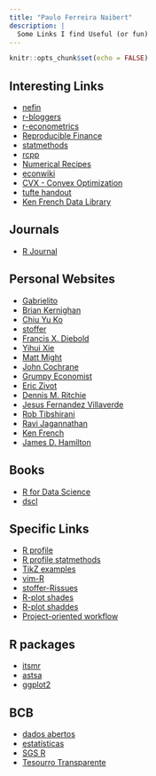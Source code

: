 ```yaml
---
title: "Paulo Ferreira Naibert"
description: |
  Some Links I find Useful (or fun)
---
```


```r
knitr::opts_chunk$set(echo = FALSE)
```

## Interesting Links

- [nefin](http://nefin.com.br/)
- [r-bloggers](https://www.r-bloggers.com/)
- [r-econometrics](https://www.r-econometrics.com/)
- [Reproducible Finance](http://www.reproduciblefinance.com/)
- [statmethods](https://www.statmethods.net/)
- [rcpp](http://www.rcpp.org/)
- [Numerical Recipes](http://numerical.recipes/)
- [econwiki](http://econphd.econwiki.com/index.htm)
- [CVX - Convex Optimization](http://cvxr.com/)
- [tufte handout](https://rstudio.github.io/tufte/)
- [Ken French Data Library](https://mba.tuck.dartmouth.edu/pages/faculty/ken.french/data_library.html)

## Journals
- [R Journal](https://journal.r-project.org/)

## Personal Websites

- [Gabrielito](https://sites.google.com/site/gabrielitorm/home)
- [Brian Kernighan](https://www.cs.princeton.edu/~bwk/)
- [Chiu Yu Ko](https://kochiuyu.github.io/)
- [stoffer](https://www.stat.pitt.edu/stoffer/index.html)
- [Francis X. Diebold](https://www.sas.upenn.edu/~fdiebold/)
- [Yihui Xie](https://yihui.org/)
- [Matt Might](http://matt.might.net/)
- [John Cochrane](https://www.johnhcochrane.com/)
- [Grumpy Economist](https://johnhcochrane.blogspot.com/)
- [Eric Zivot](https://faculty.washington.edu/ezivot/index.htm)
- [Dennis M. Ritchie](https://www.bell-labs.com/usr/dmr/www/index.html)
- [Jesus Fernandez Villaverde](https://www.sas.upenn.edu/~jesusfv/index.html)
- [Rob Tibshirani](https://statweb.stanford.edu/~tibs/)
- [Ravi Jagannathan](https://www.kellogg.northwestern.edu/faculty/jagannathan/htm/)
- [Ken French](https://mba.tuck.dartmouth.edu/pages/faculty/ken.french/index.html)
- [James D. Hamilton](https://econweb.ucsd.edu/~jhamilto/)

## Books
- [R for Data Science](https://r4ds.had.co.nz/)
- [dscl](https://www.datascienceatthecommandline.com/1e/)


## Specific Links
- [R profile](http://www.onthelambda.com/2014/09/17/fun-with-rprofile-and-customizing-r-startup/)
- [R profile statmethods](https://www.statmethods.net/interface/customizing.html)
- [TikZ examples](https://kochiuyu.github.io/programming/tikz/consumer/)
- [vim-R](https://www.freecodecamp.org/news/turning-vim-into-an-r-ide-cd9602e8c217/)
- [stoffer-Rissues](https://www.stat.pitt.edu/stoffer/tsa4/Rissues.htm)
- [R-plot shades](https://www.r-bloggers.com/creating-shaded-areas-in-r/)
- [R-plot shaddes](http://www.alisonsinclair.ca/2011/03/shading-between-curves-in-r/)
- [Project-oriented workflow](https://www.r-bloggers.com/%f0%9f%93%81-project-oriented-workflow/)

## R packages
- [itsmr](https://cran.r-project.org/web/packages/itsmr/)
- [astsa](https://cran.r-project.org/web/packages/astsa/)
- [ggplot2](https://ggplot2-book.org/)

## BCB
- [dados abertos](https://dadosabertos.bcb.gov.br/)
- [estatísticas](https://www.bcb.gov.br/estatisticas)
- [SGS R](https://gabrielrega.com/2017/07/26/baixando-series-diretamente-do-sgs-do-banco-central-pelo-r/)
- [Tesourro Transparente](https://www.tesourotransparente.gov.br/)
